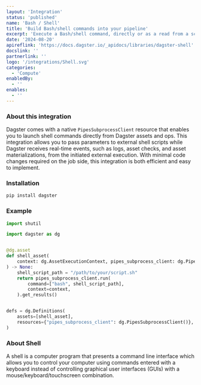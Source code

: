 ```yaml
---
layout: 'Integration'
status: 'published'
name: 'Bash / Shell'
title: 'Build Bash/shell commands into your pipeline'
excerpt: 'Execute a Bash/shell command, directly or as a read from a script file.'
date: '2024-08-20'
apireflink: 'https://docs.dagster.io/_apidocs/libraries/dagster-shell'
docslink: ''
partnerlink: ''
logo: '/integrations/Shell.svg'
categories:
  - 'Compute'
enabledBy:
  - ''
enables:
  - ''
---
```


### About this integration

Dagster comes with a native `PipesSubprocessClient` resource that enables you to launch shell commands directly from Dagster assets and ops. This integration allows you to pass parameters to external shell scripts while Dagster receives real-time events, such as logs, asset checks, and asset materializations, from the initiated external execution. With minimal code changes required on the job side, this integration is both efficient and easy to implement.

### Installation

```bash
pip install dagster
```

### Example

```python
import shutil

import dagster as dg


@dg.asset
def shell_asset(
    context: dg.AssetExecutionContext, pipes_subprocess_client: dg.PipesSubprocessClient
) -> None:
    shell_script_path = "/path/to/your/script.sh"
    return pipes_subprocess_client.run(
        command=["bash", shell_script_path],
        context=context,
    ).get_results()


defs = dg.Definitions(
    assets=[shell_asset],
    resources={"pipes_subprocess_client": dg.PipesSubprocessClient()},
)
```

### About Shell

A shell is a computer program that presents a command line interface which allows you to control your computer using commands entered with a keyboard instead of controlling graphical user interfaces (GUIs) with a mouse/keyboard/touchscreen combination.
